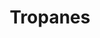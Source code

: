 ---
title: Tropanes
aka:
  - Anticholinergic deliriants
duration_chart_title: Smoked Duration of Hyoscyamine
duration_chart:
  total: 2–6 hours
  onset: 30 seconds – 2 minutes
  coming_up: 2–5 minutes
  plateau: 10–30 minutes
  coming_down: 30–60 minutes
  after_effects: 2–6 hours
positive_effects: surreal experiences, hallucination
neutral_effects: altered sense of time, dizziness, dryness
negative_effects: delusion, nausea, loss of motor skills, anxiety, confusion, unpredictable or dangerous behaviour
dosage_table:
  title: Smoked Dosage of Hyoscyamine
  threshold: 0.05 mg
  light: 0.5 mg
  common: 1.5 mg
  strong: 2.5 mg
  heavy: 4+ mg
--- 